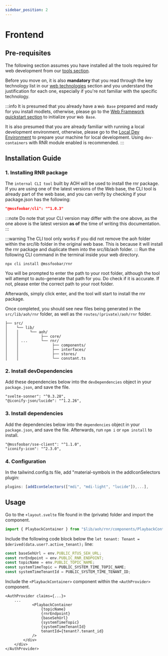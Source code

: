 ```yaml
---
sidebar_position: 2
---
```


# Frontend

## Pre-requisites

The following section assumes you have installed all the tools required for web development from our
[tools section](../../get-started/tools.mdx).

Before you move on, it is also **mandatory** that you read through the key technology list in our
[web technologies](/overview/technologies/web.md) section and you understand the justification for each one,
especially if you're not familiar with the specific technology.

:::info
It is presumed that you already have a `Web Base` prepared and ready for you install modlets, otherwise, please go to the
[Web Framework quickstart section](../../web-base/quickstart/quickstart.mdx) to initialize your
`Web Base`.

It is also presumed that you are already familiar with running a local development environment, otherwise, please go to
the [Local Dev Environment](../../get-started/local-development.mdx) to prepare your machine for local
development. Using `dev-containers` with RNR module enabled is recommended.
:::

## Installation Guide

### 1. Installing RNR package

The `internal CLI tool` built by AOH will be used to install the rnr package. If you are using one of the latest versions of the Web base, the CLI tool is already part of the web base, and you can verify by checking if your package.json has the following:

```package.json
"@mssfoobar/cli": "^1.0.3"
```

:::note
Do note that your CLI version may differ with the one above, as the one above is the latest version **as of** the time of writing this documentation.
:::

:::warning
The CLI tool only works if you did not remove the aoh folder within the src/lib folder in the original web base. This is because it will install the rnr package and duplicate them into the src/lib/aoh folder.
:::
Run the following CLI command in the terminal inside your web directory.

```
npx cli install @mssfoobar/rnr
```

You will be prompted to enter the path to your root folder, although the tool will attempt to auto-generate that path for you. Do check if it is accurate. If not, please enter the correct path to your root folder.

Afterwards, simply click enter, and the tool will start to install the rnr package.

Once completed, you should see new files being generated in the `src/lib/aoh/rnr` folder, as well as the `routes/(private)/aoh/rnr` folder.

```
├── src/
│    └── lib/
│    │     └── aoh/
│    │          ├── core/
│    │ ...      └── rnr/
│    │               ├── components/
│    │               ├── interfaces/
│    │               ├── stores/
│    │               └── constant.ts
```

### 2. Install devDependencies

Add these dependencies below into the `devDependencies` object in your `package.json`, and save the file.

```npm
"svelte-sonner": "^0.3.28",
"@iconify-json/lucide": "^1.2.26",
```

### 3. Install dependencies

Add the dependencies below into the `dependencies` object in your `package.json`, and save the file. Afterwards, run `npm i` or `npm install` to install.

```npm
"@mssfoobar/sse-client": "^1.1.0",
"iconify-icon": "^2.3.0",
```

### 4. Configuration

In the tailwind.config.ts file, add "material-symbols in the addIconSelectors plugin:

```ts
plugins: [addIconSelectors(["mdi", "mdi-light", "lucide"]),...],
```

## Usage

Go to the `+layout.svelte` file found in the (private) folder and import the component.

```js title="src/routes/(private)/+layout.svelte"
import { PlaybackContainer } from "$lib/aoh/rnr/components/PlaybackContainer/index.js";
```

Include the following code block below the `let tenant: Tenant = $derived(data.user?.active_tenant);` line:

```js title="src/routes/(private)/+layout.svelte" showLineNumbers
const baseSehUrl = env.PUBLIC_RTUS_SEH_URL;
const rnrEndpoint = env.PUBLIC_RNR_ENDPOINT;
const topicName = env.PUBLIC_TOPIC_NAME;
const systemTimeTopic = PUBLIC_SYSTEM_TIME_TOPIC_NAME;
const systemTimeTenantId = PUBLIC_SYSTEM_TIME_TENANT_ID;
```

Include the `<PlaybackContainer>` component within the `<AuthProvider>` component.

```svelte title="src/routes/(private)/+layout.svelte"
<AuthProvider claims={...}>
    ...
			<PlaybackContainer
                {topicName}
                {rnrEndpoint}
                {baseSehUrl}
                {systemTimeTopic}
                {systemTimeTenantId}
                tenantId={tenant?.tenant_id}
            />
		</div>
	</div>
</AuthProvider>
```
